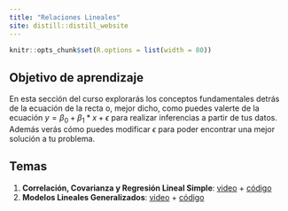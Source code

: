 ```yaml
---
title: "Relaciones Lineales"
site: distill::distill_website
---
```


```r
knitr::opts_chunk$set(R.options = list(width = 80))
```

## Objetivo de aprendizaje

En esta sección del curso explorarás los conceptos fundamentales detrás de la ecuación de la recta o, mejor dicho, como puedes valerte de la ecuación $y = \beta_0 + \beta_1*x + \epsilon$ para realizar inferencias a partir de tus datos. Además verás cómo puedes modificar $\epsilon$ para poder encontrar una mejor solución a tu problema.

## Temas

1. **Correlación, Covarianza y Regresión Lineal Simple**: [video](https://youtu.be/Sh8oUfIpOnA) + [código](https://arturobell.github.io/Bioestadistica_R/c08_rls.html)
2. **Modelos Lineales Generalizados**: [video]() + [código](https://arturobell.github.io/Bioestadistica_R/c09_glm.html)
